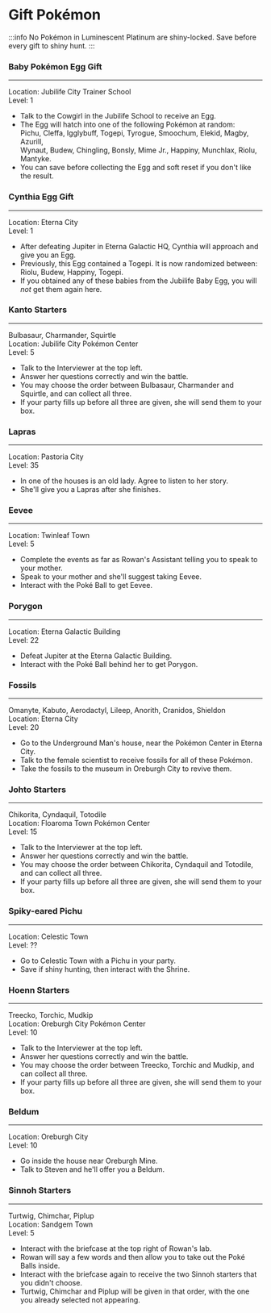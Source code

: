 # Gift Pokémon
:::info
No Pokémon in Luminescent Platinum are shiny-locked. Save before every gift to shiny hunt.
:::
### Baby Pokémon Egg Gift
---
Location: Jubilife City Trainer School  
Level: 1
- Talk to the Cowgirl in the Jubilife School to receive an Egg.
- The Egg will hatch into one of the following Pokémon at random:  
	Pichu, Cleffa, Igglybuff, Togepi, Tyrogue, Smoochum, Elekid, Magby, Azurill,  
	Wynaut, Budew, Chingling, Bonsly, Mime Jr., Happiny, Munchlax, Riolu, Mantyke.
- You can save before collecting the Egg and soft reset if you don't like the result.

### Cynthia Egg Gift
---
Location: Eterna City  
Level: 1
- After defeating Jupiter in Eterna Galactic HQ, Cynthia will approach and give you an Egg.
- Previously, this Egg contained a Togepi. It is now randomized between:  
	Riolu, Budew, Happiny, Togepi.
- If you obtained any of these babies from the Jubilife Baby Egg, you will *not* get them again here.

### Kanto Starters
---
Bulbasaur, Charmander, Squirtle  
Location: Jubilife City Pokémon Center  
Level: 5 
- Talk to the Interviewer at the top left.
- Answer her questions correctly and win the battle.
- You may choose the order between Bulbasaur, Charmander and Squirtle, and can collect all three.
- If your party fills up before all three are given, she will send them to your box.

### Lapras
---
Location: Pastoria City  
Level: 35 
- In one of the houses is an old lady. Agree to listen to her story.
- She'll give you a Lapras after she finishes.

### Eevee
---
Location: Twinleaf Town  
Level: 5
- Complete the events as far as Rowan's Assistant telling you to speak to your mother.
- Speak to your mother and she'll suggest taking Eevee.
- Interact with the Poké Ball to get Eevee.

### Porygon
---
Location: Eterna Galactic Building  
Level: 22
- Defeat Jupiter at the Eterna Galactic Building.
- Interact with the Poké Ball behind her to get Porygon.

### Fossils
---
Omanyte, Kabuto, Aerodactyl, Lileep, Anorith, Cranidos, Shieldon  
Location: Eterna City  
Level: 20
- Go to the Underground Man's house, near the Pokémon Center in Eterna City.
- Talk to the female scientist to receive fossils for all of these Pokémon.
- Take the fossils to the museum in Oreburgh City to revive them.

### Johto Starters
---
Chikorita, Cyndaquil, Totodile  
Location: Floaroma Town Pokémon Center  
Level: 15
- Talk to the Interviewer at the top left.
- Answer her questions correctly and win the battle.
- You may choose the order between Chikorita, Cyndaquil and Totodile, and can collect all three.
- If your party fills up before all three are given, she will send them to your box.

### Spiky-eared Pichu
---
Location: Celestic Town  
Level: ??
- Go to Celestic Town with a Pichu in your party.
- Save if shiny hunting, then interact with the Shrine.

### Hoenn Starters
---
Treecko, Torchic, Mudkip  
Location: Oreburgh City Pokémon Center  
Level: 10
- Talk to the Interviewer at the top left.
- Answer her questions correctly and win the battle.
- You may choose the order between Treecko, Torchic and Mudkip, and can collect all three.
- If your party fills up before all three are given, she will send them to your box.

### Beldum
---
Location: Oreburgh City  
Level: 10
- Go inside the house near Oreburgh Mine.
- Talk to Steven and he'll offer you a Beldum.

### Sinnoh Starters 
---
Turtwig, Chimchar, Piplup  
Location: Sandgem Town  
Level: 5
- Interact with the briefcase at the top right of Rowan's lab.
- Rowan will say a few words and then allow you to take out the Poké Balls inside.
- Interact with the briefcase again to receive the two Sinnoh starters that you didn't choose.
- Turtwig, Chimchar and Piplup will be given in that order, with the one you already selected not appearing.
